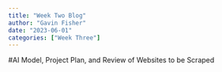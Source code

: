 ```yaml
---
title: "Week Two Blog"
author: "Gavin Fisher"
date: "2023-06-01"
categories: ["Week Three"]
---
```


#AI Model, Project Plan, and Review of Websites to be Scraped
